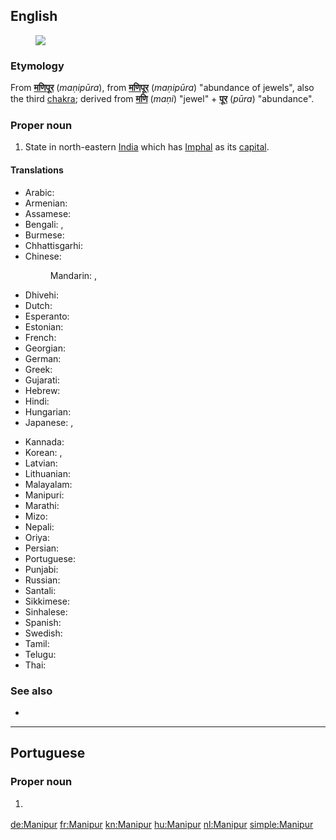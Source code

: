 ==English==
{{wikipedia}}
[[Image:Manipur in India (disputed hatched).svg|thumb|]]
===Etymology===
From {{etyl|hi|en}} '''[[मणिपूर]]''' (''maṇipūra''), from {{etyl|sa|en}} '''[[मणिपूर]]''' (''maṇipūra'') "abundance of jewels", also the third [[chakra]]; derived from '''[[मणि]]''' (''maṇi'') "jewel" + '''[[पूर]]''' (''pūra'') "abundance".

===Proper noun===
{{en-proper noun}}

# State in north-eastern [[India]] which has [[Imphal]] as its [[capital]].

====Translations====
{{trans-top|Manipur, India}}
* Arabic: {{t|ar|مانيبور|m|tr=manibuur}}
* Armenian: {{t|hy|Մանիպուր|tr=Manipur}}
* Assamese: {{t|as|মণিপুৰ|sc=Beng|tr=maṇipur}}
* Bengali: {{t|bn|মিণপুর|tr=miṇapur|sc=Beng}}, {{t|bn|মণিপুর|sc=Beng|tr=maṇipur}}
* Burmese: {{t|my|မဏိပူရ|sc=Mymr}}
* Chhattisgarhi: {{t-needed|hne}}
* Chinese:
*: Mandarin: {{t|cmn|曼尼普爾邦|tr=Běndìzhìlǐ|sc=Hani}}, {{t|cmn|曼尼普尔邦|tr=Mànnípǔ'ěr-bāng|sc=Hani}}
* Dhivehi: {{t|dv|މަނިޕޫރު|sc=Thaa|tr=manipūru}}
* Dutch: {{t+|nl|Manipur}}
* Esperanto: {{t|eo|Manipuro}}
* Estonian: {{t|et|Manipur}}
* French: {{t+|fr|Manipur}}
* Georgian: {{t|ka|მანიპური|sc=Geor}}
* German: {{t+|de|Manipur}}
* Greek: {{t+|el|Μανιπούρ|sc=Grek}}
* Gujarati: {{t|gu|મણિપુર|sc=Gujr|tr=maṇipur}}
* Hebrew: {{t|he|מאניפור}}
* Hindi: {{t|hi|मणिपूर|tr=maṇipūr}}
* Hungarian: {{t+|hu|Manipur}}
* Japanese: {{t|ja|マニプル州|tr=Manipuru-shū}}, {{t|ja|マニプル|tr=Manipuru}}
{{trans-mid}}
* Kannada: {{t|kn|ಮಣಿಪುರ|sc=Knda|tr=maṇipura}}
* Korean: {{t|ko|마니푸르 주|tr=Manipureu ju|sc=Hang}}, {{t|ko|마니푸르|tr=Manipureu|sc=Hang}}
* Latvian: {{t|lv|Manipura}}
* Lithuanian: {{t|lt|Manipuras}}
* Malayalam: {{t|ml|മണിപ്പൂർ|sc=Mlym|tr=maṇippūr}}
* Manipuri: {{t|mni|মণিপুর|tr=maṇipur|sc=Beng}}
* Marathi: {{t|mr|मणिपूर|sc=Deva|tr=maṇipūr}}
* Mizo: {{t-needed|lus}}
* Nepali: {{t-needed|ne}}
* Oriya: {{t|or|ମଣିପୁର|tr=maṇipur|sc=Orya}}
* Persian: {{t|fa|مانی‌پور}}
* Portuguese: {{t|pt|Manipur|m}}
* Punjabi: {{t|pa|ਮਨੀਪੁਰ|tr=manīpur|sc=Guru}}
* Russian: {{t|ru|Манипур|m|tr=Manipúr}}
* Santali: {{t-needed|sat}}
* Sikkimese: {{t-needed|sip}}
* Sinhalese: {{t-needed|si}}
* Spanish: {{t|es|Manipur}}
* Swedish: {{t|sv|Manipur}}
* Tamil: {{t+|ta|மணிப்பூர்|sc=Taml|tr=maṇippūr}}
* Telugu: {{t+|te|మణిపూర్|tr=maṇipūr}}
* Thai: {{t|th|รัฐมณีปุระ|tr=rát máneebpùrá}}
{{trans-bottom}}

===See also===
* {{list:states of India/en}}

----

==Portuguese==

===Proper noun===
{{pt-proper noun|m}}

# {{l/en|Manipur}} {{gloss|state in northeastern India}}

[[de:Manipur]]
[[fr:Manipur]]
[[kn:Manipur]]
[[hu:Manipur]]
[[nl:Manipur]]
[[simple:Manipur]]